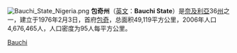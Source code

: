 {{Multiple issues|
{{Expand language|1=en|time=2020-08-07T06:00:36+00:00}}
{{Unreferenced|time=2022-03-04T13:53:00+00:00}}
}}
[[File:Bauchi_State_Nigeria.png|thumb]]
'''包奇州'''（[[英文|英文]]：'''Bauchi State'''）是[[奈及利亞|奈及利亞]]36[[州|州]]之一，建立于1976年2月3日，首府[[包奇|包奇]]，总面积49,119平方公里，2006年人口4,676,465人，人口密度为95人每平方公里。

{{Nigeria-geo-stub}}
{{尼日利亚州}}
[[Category:尼日利亚行政区划|Bauchi]]